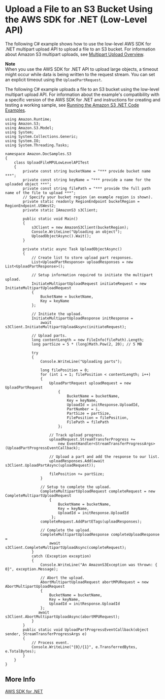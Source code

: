 # Upload a File to an S3 Bucket Using the AWS SDK for \.NET \(Low\-Level API\)<a name="LLuploadFileDotNet"></a>

The following C\# example shows how to use the low\-level AWS SDK for \.NET multipart upload API to upload a file to an S3 bucket\. For information about Amazon S3 multipart uploads, see [Multipart Upload Overview](mpuoverview.mdx)\.

**Note**  
When you use the AWS SDK for \.NET API to upload large objects, a timeout might occur while data is being written to the request stream\. You can set an explicit timeout using the `UploadPartRequest`\. 

The following C\# example uploads a file to an S3 bucket using the low\-level multipart upload API\. For information about the example's compatibility with a specific version of the AWS SDK for \.NET and instructions for creating and testing a working sample, see [Running the Amazon S3 \.NET Code Examples](UsingTheMPDotNetAPI.mdx#TestingDotNetApiSamples)\.

```
using Amazon.Runtime;
using Amazon.S3;
using Amazon.S3.Model;
using System;
using System.Collections.Generic;
using System.IO;
using System.Threading.Tasks;

namespace Amazon.DocSamples.S3
{
    class UploadFileMPULowLevelAPITest
    {
        private const string bucketName = "*** provide bucket name ***";
        private const string keyName = "*** provide a name for the uploaded object ***";
        private const string filePath = "*** provide the full path name of the file to upload ***";
        // Specify your bucket region (an example region is shown).
        private static readonly RegionEndpoint bucketRegion = RegionEndpoint.USWest2;
        private static IAmazonS3 s3Client;

        public static void Main()
        {
            s3Client = new AmazonS3Client(bucketRegion);
            Console.WriteLine("Uploading an object");
            UploadObjectAsync().Wait(); 
        }

        private static async Task UploadObjectAsync()
        {
            // Create list to store upload part responses.
            List<UploadPartResponse> uploadResponses = new List<UploadPartResponse>();

            // Setup information required to initiate the multipart upload.
            InitiateMultipartUploadRequest initiateRequest = new InitiateMultipartUploadRequest
            {
                BucketName = bucketName,
                Key = keyName
            };

            // Initiate the upload.
            InitiateMultipartUploadResponse initResponse =
                await s3Client.InitiateMultipartUploadAsync(initiateRequest);

            // Upload parts.
            long contentLength = new FileInfo(filePath).Length;
            long partSize = 5 * (long)Math.Pow(2, 20); // 5 MB

            try
            {
                Console.WriteLine("Uploading parts");
        
                long filePosition = 0;
                for (int i = 1; filePosition < contentLength; i++)
                {
                    UploadPartRequest uploadRequest = new UploadPartRequest
                        {
                            BucketName = bucketName,
                            Key = keyName,
                            UploadId = initResponse.UploadId,
                            PartNumber = i,
                            PartSize = partSize,
                            FilePosition = filePosition,
                            FilePath = filePath
                        };

                    // Track upload progress.
                    uploadRequest.StreamTransferProgress +=
                        new EventHandler<StreamTransferProgressArgs>(UploadPartProgressEventCallback);

                    // Upload a part and add the response to our list.
                    uploadResponses.Add(await s3Client.UploadPartAsync(uploadRequest));

                    filePosition += partSize;
                }

                // Setup to complete the upload.
                CompleteMultipartUploadRequest completeRequest = new CompleteMultipartUploadRequest
                    {
                        BucketName = bucketName,
                        Key = keyName,
                        UploadId = initResponse.UploadId
                     };
                completeRequest.AddPartETags(uploadResponses);

                // Complete the upload.
                CompleteMultipartUploadResponse completeUploadResponse =
                    await s3Client.CompleteMultipartUploadAsync(completeRequest);
            }
            catch (Exception exception)
            {
                Console.WriteLine("An AmazonS3Exception was thrown: { 0}", exception.Message);

                // Abort the upload.
                AbortMultipartUploadRequest abortMPURequest = new AbortMultipartUploadRequest
                {
                    BucketName = bucketName,
                    Key = keyName,
                    UploadId = initResponse.UploadId
                };
               await s3Client.AbortMultipartUploadAsync(abortMPURequest);
            }
        }
        public static void UploadPartProgressEventCallback(object sender, StreamTransferProgressArgs e)
        {
            // Process event. 
            Console.WriteLine("{0}/{1}", e.TransferredBytes, e.TotalBytes);
        }
    }
}
```

## More Info<a name="LLuploadFileDotNet-more-info"></a>

[AWS SDK for \.NET](https://aws.amazon.com/sdk-for-net/)